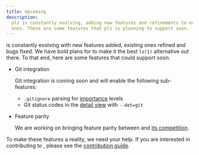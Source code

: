 ```yaml
---
title: Upcoming
description:
  pls is constantly evolving, adding new features and refinements to existing
  ones. These are some features that pls is planning to support soon.
---
```


<Pls /> is constantly evolving with new features added, existing ones refined
and bugs fixed. We have bold plans for <Pls /> to make it the best `ls(1)`
alternative out there. To that end, here are some features that <Pls /> could
support soon.

- Git integration

  Git integration is coming soon and will enable the following sub-features:

  - `.gitignore` parsing for [importance](/pls/features/importance/) levels
  - Git status codes in the [detail view](/pls/features/detail_view/) with
    `--det=git`

- Feature parity

  We are working on bringing feature parity between <Pls /> and
  [its competition](/pls/about/comparison/).

To make these features a reality, we need your help. If you are interested in
contributing to <Pls />, please see the
[contribution guide](/pls/guides/contribute/).
